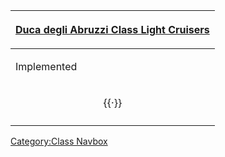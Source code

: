 {| class="mw-collapsible mw-collapsed wikitable" align=center
! [[:Category:Duca degli Abruzzi Class|Duca degli Abruzzi Class Light Cruisers]]
|-
! Implemented
|-
| align=center | {{ShipLink|Duca degli Abruzzi}}{{·}}{{ShipLink|Giuseppe Garibaldi}}
|-
|}<noinclude>[[Category:Class Navbox]]</noinclude>